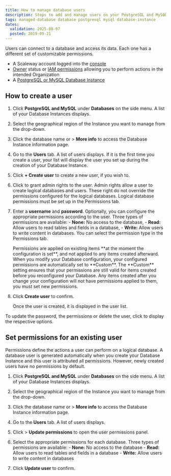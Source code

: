 ```yaml
---
title: How to manage database users
description: Steps to add and manage users on your PostgreSQL and MySQL databases.
tags: managed-database database postgresql mysql database-instance
dates:
  validation: 2025-08-07
  posted: 2019-09-21
---
```



Users can connect to a database and access its data. Each one has a different set of customizable permissions.

<Requirements />

- A Scaleway account logged into the [console](https://console.scaleway.com)
- [Owner](/iam/concepts/#owner) status or [IAM permissions](/iam/concepts/#permission) allowing you to perform actions in the intended Organization
- A [PostgreSQL or MySQL Database Instance](/managed-databases-for-postgresql-and-mysql/quickstart/)

## How to create a user

1. Click **PostgreSQL and MySQL** under **Databases** on the side menu. A list of your Database Instances displays.
2. Select the geographical region of the Instance you want to manage from the drop-down.
3. Click the database name or <Icon name="more" /> > **More info** to access the Database Instance information page.
4. Go to the **Users** tab. A list of users displays. If it is the first time you create a user, your list will display the user you set up during the creation of your Database Instance.
5. Click **+ Create user** to create a new user, if you wish to.
6. Click <Icon name="toggle" /> to grant admin rights to the user.
    <Message type="note">
      Admin rights allow a user to create logical databases and users. These right do not override the permissions configured for the logical databases. Logical database permissions must be set up in the Permissions tab.
    </Message>
7. Enter a **username** and **password**.
    <Message type="note">
      Optionally, you can configure the appropriate permissions according to the user.
      Three types of permissions are available:
        - **None:** No access to the database,
        - **Read:** Allow users to read tables and fields in a database,
        - **Write:** Allow users to write content in databases.
      You can select the permission type in the Permissions tab.

    </Message>

    <Message type="important">
      Permissions are applied on existing items **at the moment the configuration is set**, and not applied to any items created afterward.
      When you modify your Database configuration, your configured permissions are automatically set to **Custom**. The **Custom** setting ensures that your permissions are still valid for items created before you reconfigured your Database.
      Any items created after you change your configuration will not have permissions applied to them, you must set new permissions.
    </Message>
8. Click **Create user** to confirm.

    Once the user is created, it is displayed in the user list.

To update the password, the permissions or delete the user, click <Icon name="more" /> to display the respective options.

## Set permissions for an existing user

Permissions define the actions a user can perform on a logical database. A database user is generated automatically when you create your Database Instance and this user is attributed all permissions. However, newly created users have no permissions by default.

1. Click **PostgreSQL and MySQL** under **Databases** on the side menu. A list of your Database Instances displays.
2. Select the geographical region of the Instance you want to manage from the drop-down.
3. Click the database name or <Icon name="more" /> > **More info** to access the Database Instance information page.
4. Go to the **Users** tab. A list of users displays.
5. Click <Icon name="more" /> > **Update permissions** to open the user permissions panel.
6. Select the appropriate permissions for each database.
    <Message type="note">
      Three types of permissions are available:
        - **None:** No access to the database
        - **Read:** Allow users to read tables and fields in a database
        - **Write:** Allow users to write content in databases

    </Message>
7. Click **Update user** to confirm.




